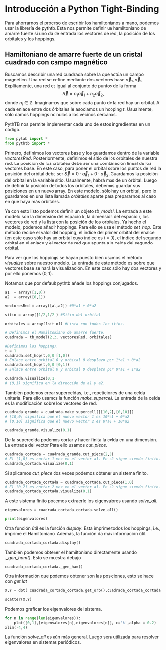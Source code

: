 
# Introducción a Python Tight-Binding

Para ahorrarnos el proceso de escribir los hamiltonianos a mano, podemos usar la librería de pythtb. Esta nos permite definir un hamiltoniano de amarre fuerte si uno da de entrada los vectores de red, la posición de los orbitales y los hoppings. 

## Hamiltoniano de amarre fuerte de un cristal cuadrado con campo magnético

Buscamos describir una red cuadrada sobre la que actúa un campo magnético. Una red se define mediante dos vectores base $\vec{a}_{1},\vec{a}_{2}$. Explítamente, una red es igual al conjunto de puntos de la forma $$\vec{R} = n_{1} \vec{a}_{1} + n_{2}\vec{a}_{2},$$ donde $n_{i} \in \mathbb{Z}$. Imaginamos que sobre cada punto de la red hay un orbital. A cada enlace entre dos órbitales le asociamos un hopping $t$. Usualmente, sólo damos hoppings no nulos a los vecinos cercanos. 

PythTB nos permite implementar cada uno de estos ingredientes en un código. 

```python
from pylab import *
from pythtb import *
```

Primero, definimos los vectores base y los guardamos dentro de la variable *vectoresRed*. Posteriormente, definimos el sitio de los orbitales de nuestra red. La posición de los orbitales debe ser una combinación lineal de los vectores base. En este caso, para poner el orbital sobre los puntos de red la posición del orbital debe ser $\vec{S} = 0 \cdot\vec{a}_{1} + 0\cdot\vec{a}_{2}$. Guardamos la posición del orbital en la variable sitio. Usualmente, habrá más de un órbital. Luego de definir la posición de todos los orbitales, debemos guardar sus posiciones en un nuevo array. En este modelo, sólo hay un orbital, pero lo guardamos en una lista llamada *orbitales* aparte para prepararnos al caso en que haya más orbitales. 

Ya con esto listo podemos definir un objeto *tb_model*. La entrada a este modelo son la dimensión del espacio k, la dimensión del espacio r, los vectores de red y la lista con la posición de los orbitales. Ya hecho el modelo, podemos añadir hoppings. Para ello se usa el método *set_hop*. Este método recibe el valor del hopping, el índice del primer orbital del enalce (en este caso sólo hay un orbital cuyo índice es $i = 0$), el índice del segundo orbital en el enlace y el vector de red que apunta a la celda del segundo orbital. 

Para ver que los hoppings se hayan puesto bien usamos el método *visualize* sobre nuestro modelo. La entrada de este método es sobre que vectores base se hará la visualización. En este caso sólo hay dos vectores y por ello ponemos $(0,1)$.

Notamos que por default pythtb añade los hoppings conjugados. 


```python
a1  = array([1,0])
a2  = array([0,1])

vectoresRed = array([a1,a2]) #0*a1 + 0*a2

sitio = array([1/2,1/2]) #Sitio del orbital

orbitales = array([sitio]) #Lista con todos los itios. 

# Definimos el Hamiltoniano de amarre fuerte.
cuadrada = tb_model(2,2, vectoresRed, orbitales)

#Definimos los hoppings.
t = 1
cuadrada.set_hop(t,0,0,[1,0])
# Enlace entre orbital 0 y orbital 0 desplazo por 1*a1 + 0*a2
cuadrada.set_hop(t,0,0,[0,1])
# Enlace entre orbital 0 y orbital 0 desplazo por 0*a1 + 1*a2

cuadrada.visualize(0,1)
# (0,1) significa en la dirección de a1 y a2. 
```

También podemos crear superceldas, i.e., repeticiones de una celda unitaria. Para ello usamos la función *make_supercell*. La entrada de la celda es la modificación sobre los vectores de red.

```python
cuadrada_grande = cuadrada.make_supercell([[10,2],[0,10]])
# [10,0] significa que el nuevo vector 1 es 10*a1 + 0*a2
# [0,10] significa que el nuevo vector 2 es 0*a1 + 10*a2

cuadrada_grande.visualize(0,1)
```

De la supercelda podemos cortar y hacer finita la celda en una dimensión. La entrada del vector Para ello usamos *cut_piece*. 

```python
cuadrada_cortada = cuadrada_grande.cut_piece(2,1)
# El (1,0) es cortar 1 vez en el vector a1. En a2 sigue siemdo finito. 
cuadrada_cortada.visualize(0,1)
```

Si aplicamos *cut_piece* dos veces podemos obtener un sistema finito. 

```python
cuadrada_cortada_cortada = cuadrada_cortada.cut_piece(1,0)
# El (0,2) es cortar 2 vez en el vector a1. En a2 sigue siemdo finito. 
cuadrada_cortada_cortada.visualize(0,1)
```

A este sistema finito podemos extraerle los eigenvalores usando *solve_all*.  

```python
eigenvalores = cuadrada_cortada_cortada.solve_all()
```

```python
print(eigenvalores)
```

Otra función útil es la función *display*. Esta imprime todos los hoppings, i.e., imprime el Hamiltoniano. Además, la función da más información útil. 
 
```python
cuadrada_cortada_cortada.display()
```

También podemos obtener el hamiltoniano directamente usando *._gen_ham()*. Esto se muestra debajo 

```python
cuadrada_cortada_cortada._gen_ham()
```

Otra información que podemos obtener son las posiciones, esto se hace con *get.lat*

```python
X,Y = dot( cuadrada_cortada_cortada.get_orb(),cuadrada_cortada_cortada.get_lat()).T

scatter(X,Y)
```

Podemos graficar los eigenvalores del sistema. 

```python
for n in range(len(eigenvalores)):
    plot([0,1],[eigenvalores[n],eigenvalores[n]], c='k',alpha = 0.2)
xlim(-4,4)
```


La función *solve_all* es aún más general. Luego será utilizada para resolver eigenvalores en sistemas periódicos. 

